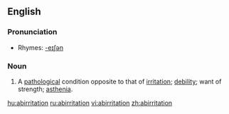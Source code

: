 ==English==

===Pronunciation===
*Rhymes: [[Rhymes:English:-eɪʃǝn|-eɪʃǝn]]

===Noun===
{{en-noun}}

# {{medicine}} A [[pathological]] condition opposite to that of [[irritation]]; [[debility]]; want of strength; [[asthenia]].

[[hu:abirritation]]
[[ru:abirritation]]
[[vi:abirritation]]
[[zh:abirritation]]
